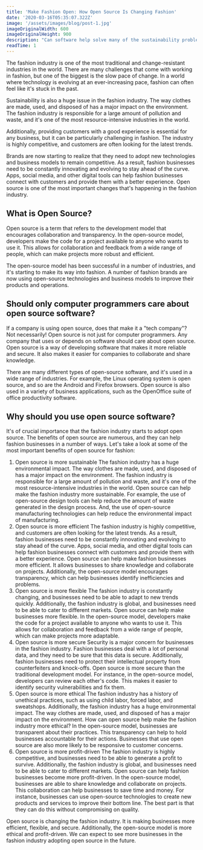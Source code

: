 ```yaml
---
title: 'Make Fashion Open: How Open Source Is Changing Fashion'
date: '2020-03-16T05:35:07.322Z'
image: '/assets/images/blog/post-1.jpg'
imageOriginalWidth: 600
imageOriginalHeight: 900
description: "Can software help solve many of the sustainability problems that fashion and textile brands are facing? How can open source help?"
readTime: 1
---
```


The fashion industry is one of the most traditional and change-resistant industries in the world. There are many challenges that come with working in fashion, but one of the biggest is the slow pace of change. In a world where technology is evolving at an ever-increasing pace, fashion can often feel like it's stuck in the past.

Sustainability is also a huge issue in the fashion industry. The way clothes are made, used, and disposed of has a major impact on the environment. The fashion industry is responsible for a large amount of pollution and waste, and it's one of the most resource-intensive industries in the world.

Additionally, providing customers with a good experience is essential for any business, but it can be particularly challenging in fashion. The industry is highly competitive, and customers are often looking for the latest trends.

Brands are now starting to realize that they need to adopt new technologies and business models to remain competitive. As a result, fashion businesses need to be constantly innovating and evolving to stay ahead of the curve. Apps, social media, and other digital tools can help fashion businesses connect with customers and provide them with a better experience. Open source is one of the most important changes that's happening in the fashion industry.

## What is Open Source?

Open source is a term that refers to the development model that encourages collaboration and transparency. In the open-source model, developers make the code for a project available to anyone who wants to use it. This allows for collaboration and feedback from a wide range of people, which can make projects more robust and efficient.

The open-source model has been successful in a number of industries, and it's starting to make its way into fashion. A number of fashion brands are now using open-source technologies and business models to improve their products and operations.

## Should only computer programmers care about open source software?

If a company is using open source, does that make it a "tech company"?
Not necessarily! Open source is not just for computer programmers. Any company that uses or depends on software should care about open source. Open source is a way of developing software that makes it more reliable and secure. It also makes it easier for companies to collaborate and share knowledge.

There are many different types of open-source software, and it's used in a wide range of industries. For example, the Linux operating system is open source, and so are the Android and Firefox browsers. Open source is also used in a variety of business applications, such as the OpenOffice suite of office productivity software.

## Why should you use open source software?

It's of crucial importance that the fashion industry starts to adopt open source. The benefits of open source are numerous, and they can help fashion businesses in a number of ways. Let's take a look at some of the most important benefits of open source for fashion:

1. Open source is more sustainable
The fashion industry has a huge environmental impact. The way clothes are made, used, and disposed of has a major impact on the environment. The fashion industry is responsible for a large amount of pollution and waste, and it's one of the most resource-intensive industries in the world.
Open source can help make the fashion industry more sustainable. For example, the use of open-source design tools can help reduce the amount of waste generated in the design process. And, the use of open-source manufacturing technologies can help reduce the environmental impact of manufacturing.
2. Open source is more efficient
The fashion industry is highly competitive, and customers are often looking for the latest trends. As a result, fashion businesses need to be constantly innovating and evolving to stay ahead of the curve. Apps, social media, and other digital tools can help fashion businesses connect with customers and provide them with a better experience.
Open source can help make fashion businesses more efficient. It allows businesses to share knowledge and collaborate on projects. Additionally, the open-source model encourages transparency, which can help businesses identify inefficiencies and problems.
3. Open source is more flexible
The fashion industry is constantly changing, and businesses need to be able to adapt to new trends quickly. Additionally, the fashion industry is global, and businesses need to be able to cater to different markets.
Open source can help make businesses more flexible. In the open-source model, developers make the code for a project available to anyone who wants to use it. This allows for collaboration and feedback from a wide range of people, which can make projects more adaptable.
4. Open source is more secure
Security is a major concern for businesses in the fashion industry. Fashion businesses deal with a lot of personal data, and they need to be sure that this data is secure. Additionally, fashion businesses need to protect their intellectual property from counterfeiters and knock-offs.
Open source is more secure than the traditional development model. For instance, in the open-source model, developers can review each other's code. This makes it easier to identify security vulnerabilities and fix them.
5. Open source is more ethical
The fashion industry has a history of unethical practices, such as using child labor, forced labor, and sweatshops. Additionally, the fashion industry has a huge environmental impact. The way clothes are made, used, and disposed of has a major impact on the environment.
How can open source help make the fashion industry more ethical? In the open-source model, businesses are transparent about their practices. This transparency can help to hold businesses accountable for their actions. Businesses that use open source are also more likely to be responsive to customer concerns.
6. Open source is more profit-driven
The fashion industry is highly competitive, and businesses need to be able to generate a profit to survive. Additionally, the fashion industry is global, and businesses need to be able to cater to different markets.
Open source can help fashion businesses become more profit-driven. In the open-source model, businesses are able to share knowledge and collaborate on projects. This collaboration can help businesses to save time and money. For instance, businesses can use open-source technologies to create new products and services to improve their bottom line. The best part is that they can do this without compromising on quality.

Open source is changing the fashion industry. It is making businesses more efficient, flexible, and secure. Additionally, the open-source model is more ethical and profit-driven. We can expect to see more businesses in the fashion industry adopting open source in the future.



